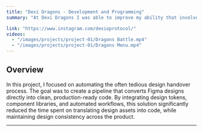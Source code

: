 ```yaml
---
title: "Dexi Dragons - Development and Programming"
summary: "At Dexi Dragons I was able to improve my ability that involves programming and development in general. With this I have learned about main technologys of the games."

link: "https://www.instagram.com/dexioprotocol/"
videos:
  - "/images/projects/project-01/Dragons Battle.mp4"
  - "/images/projects/project-01/Dragons Menu.mp4"
---
```


## Overview

In this project, I focused on automating the often tedious design handover process. The goal was to create a pipeline that converts Figma designs directly into clean, production-ready code. By integrating design tokens, component libraries, and automated workflows, this solution significantly reduced the time spent on translating design assets into code, while maintaining design consistency across the product.

---

